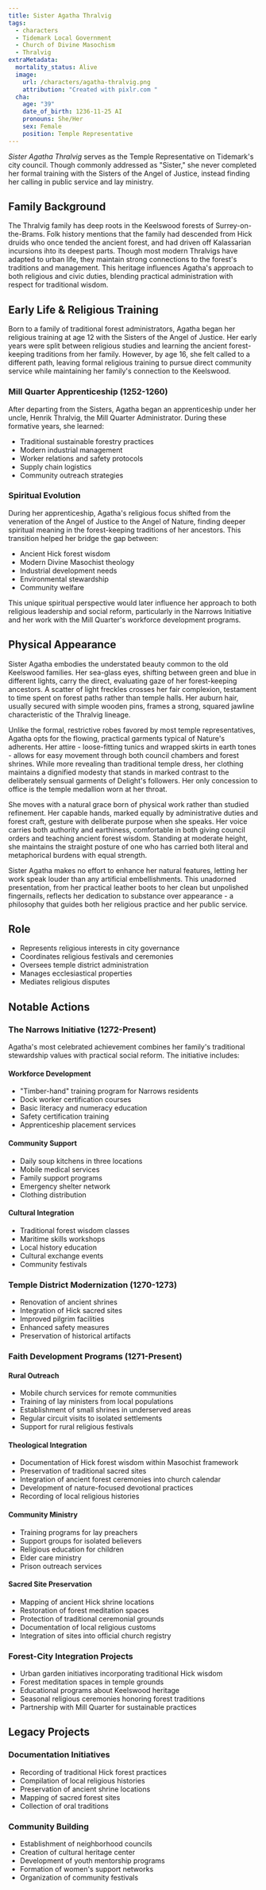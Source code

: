 ```yaml
---
title: Sister Agatha Thralvig
tags:
  - characters
  - Tidemark Local Government
  - Church of Divine Masochism
  - Thralvig
extraMetadata:
  mortality_status: Alive
  image:
    url: /characters/agatha-thralvig.png
    attribution: "Created with pixlr.com "
  cha:
    age: "39"
    date_of_birth: 1236-11-25 AI
    pronouns: She/Her
    sex: Female
    position: Temple Representative
---
```


_Sister Agatha Thralvig_ serves as the Temple Representative on Tidemark's city
council. Though commonly addressed as "Sister," she never completed her formal
training with the Sisters of the Angel of Justice, instead finding her calling
in public service and lay ministry.

## Family Background

The Thralvig family has deep roots in the Keelswood forests of
Surrey-on-the-Brams. Folk history mentions that the family had descended from
Hick druids who once tended the ancient forest, and had driven off Kalassarian
incursions ihto its deepest parts. Though most modern Thralvigs have adapted to
urban life, they maintain strong connections to the forest's traditions and
management. This heritage influences Agatha's approach to both religious and
civic duties, blending practical administration with respect for traditional
wisdom.

## Early Life & Religious Training

Born to a family of traditional forest administrators, Agatha began her
religious training at age 12 with the Sisters of the Angel of Justice. Her early
years were split between religious studies and learning the ancient
forest-keeping traditions from her family. However, by age 16, she felt called
to a different path, leaving formal religious training to pursue direct
community service while maintaining her family's connection to the Keelswood.

### Mill Quarter Apprenticeship (1252-1260)

After departing from the Sisters, Agatha began an apprenticeship under her
uncle, Henrik Thralvig, the Mill Quarter Administrator. During these formative
years, she learned:

- Traditional sustainable forestry practices
- Modern industrial management
- Worker relations and safety protocols
- Supply chain logistics
- Community outreach strategies

### Spiritual Evolution

During her apprenticeship, Agatha's religious focus shifted from the veneration
of the Angel of Justice to the Angel of Nature, finding deeper spiritual meaning
in the forest-keeping traditions of her ancestors. This transition helped her
bridge the gap between:

- Ancient Hick forest wisdom
- Modern Divine Masochist theology
- Industrial development needs
- Environmental stewardship
- Community welfare

This unique spiritual perspective would later influence her approach to both
religious leadership and social reform, particularly in the Narrows Initiative
and her work with the Mill Quarter's workforce development programs.

## Physical Appearance

Sister Agatha embodies the understated beauty common to the old Keelswood
families. Her sea-glass eyes, shifting between green and blue in different
lights, carry the direct, evaluating gaze of her forest-keeping ancestors. A
scatter of light freckles crosses her fair complexion, testament to time spent
on forest paths rather than temple halls. Her auburn hair, usually secured with
simple wooden pins, frames a strong, squared jawline characteristic of the
Thralvig lineage.

Unlike the formal, restrictive robes favored by most temple representatives,
Agatha opts for the flowing, practical garments typical of Nature's adherents.
Her attire - loose-fitting tunics and wrapped skirts in earth tones - allows for
easy movement through both council chambers and forest shrines. While more
revealing than traditional temple dress, her clothing maintains a dignified
modesty that stands in marked contrast to the deliberately sensual garments of
Delight's followers. Her only concession to office is the temple medallion worn
at her throat.

She moves with a natural grace born of physical work rather than studied
refinement. Her capable hands, marked equally by administrative duties and
forest craft, gesture with deliberate purpose when she speaks. Her voice carries
both authority and earthiness, comfortable in both giving council orders and
teaching ancient forest wisdom. Standing at moderate height, she maintains the
straight posture of one who has carried both literal and metaphorical burdens
with equal strength.

Sister Agatha makes no effort to enhance her natural features, letting her work
speak louder than any artificial embellishments. This unadorned presentation,
from her practical leather boots to her clean but unpolished fingernails,
reflects her dedication to substance over appearance - a philosophy that guides
both her religious practice and her public service.

## Role

- Represents religious interests in city governance
- Coordinates religious festivals and ceremonies
- Oversees temple district administration
- Manages ecclesiastical properties
- Mediates religious disputes

## Notable Actions

### The Narrows Initiative (1272-Present)

Agatha's most celebrated achievement combines her family's traditional
stewardship values with practical social reform. The initiative includes:

#### Workforce Development

- "Timber-hand" training program for Narrows residents
- Dock worker certification courses
- Basic literacy and numeracy education
- Safety certification training
- Apprenticeship placement services

#### Community Support

- Daily soup kitchens in three locations
- Mobile medical services
- Family support programs
- Emergency shelter network
- Clothing distribution

#### Cultural Integration

- Traditional forest wisdom classes
- Maritime skills workshops
- Local history education
- Cultural exchange events
- Community festivals

### Temple District Modernization (1270-1273)

- Renovation of ancient shrines
- Integration of Hick sacred sites
- Improved pilgrim facilities
- Enhanced safety measures
- Preservation of historical artifacts

### Faith Development Programs (1271-Present)

#### Rural Outreach

- Mobile church services for remote communities
- Training of lay ministers from local populations
- Establishment of small shrines in underserved areas
- Regular circuit visits to isolated settlements
- Support for rural religious festivals

#### Theological Integration

- Documentation of Hick forest wisdom within Masochist framework
- Preservation of traditional sacred sites
- Integration of ancient forest ceremonies into church calendar
- Development of nature-focused devotional practices
- Recording of local religious histories

#### Community Ministry

- Training programs for lay preachers
- Support groups for isolated believers
- Religious education for children
- Elder care ministry
- Prison outreach services

#### Sacred Site Preservation

- Mapping of ancient Hick shrine locations
- Restoration of forest meditation spaces
- Protection of traditional ceremonial grounds
- Documentation of local religious customs
- Integration of sites into official church registry

### Forest-City Integration Projects

- Urban garden initiatives incorporating traditional Hick wisdom
- Forest meditation spaces in temple grounds
- Educational programs about Keelswood heritage
- Seasonal religious ceremonies honoring forest traditions
- Partnership with Mill Quarter for sustainable practices

## Legacy Projects

### Documentation Initiatives

- Recording of traditional Hick forest practices
- Compilation of local religious histories
- Preservation of ancient shrine locations
- Mapping of sacred forest sites
- Collection of oral traditions

### Community Building

- Establishment of neighborhood councils
- Creation of cultural heritage center
- Development of youth mentorship programs
- Formation of women's support networks
- Organization of community festivals
